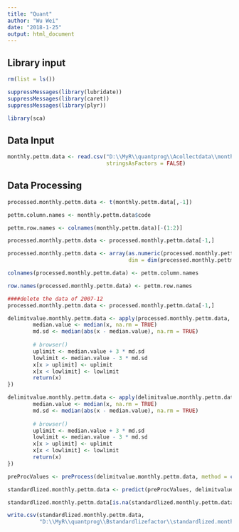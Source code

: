 ```yaml
---
title: "Quant"
author: "Wu Wei"
date: "2018-1-25"
output: html_document
---
```




## Library input
```r
rm(list = ls())

suppressMessages(library(lubridate))
suppressMessages(library(caret))
suppressMessages(library(plyr))

library(sca)

```

## Data Input

```r
monthly.pettm.data <- read.csv("D:\\MyR\\quantprog\\Acollectdata\\monthly.pettm.data.csv", 
                               stringsAsFactors = FALSE)


```


## Data Processing

```r
processed.monthly.pettm.data <- t(monthly.pettm.data[,-1])

pettm.column.names <- monthly.pettm.data$code

pettm.row.names <- colnames(monthly.pettm.data)[-(1:2)]

processed.monthly.pettm.data <- processed.monthly.pettm.data[-1,]

processed.monthly.pettm.data <- array(as.numeric(processed.monthly.pettm.data),
                                      dim = dim(processed.monthly.pettm.data))

colnames(processed.monthly.pettm.data) <- pettm.column.names

row.names(processed.monthly.pettm.data) <- pettm.row.names

####delete the data of 2007-12
processed.monthly.pettm.data <- processed.monthly.pettm.data[-1,]


```

```r


delimitvalue.monthly.pettm.data <- apply(processed.monthly.pettm.data, 1, function(x) {
        median.value <- median(x, na.rm = TRUE)
        md.sd <- median(abs(x - median.value), na.rm = TRUE)
        
        # browser()
        uplimit <- median.value + 3 * md.sd
        lowlimit <- median.value - 3 * md.sd
        x[x > uplimit] <- uplimit
        x[x < lowlimit] <- lowlimit
        return(x)
})

```

```r


delimitvalue.monthly.pettm.data <- apply(delimitvalue.monthly.pettm.data, 2, function(x) {
        median.value <- median(x, na.rm = TRUE)
        md.sd <- median(abs(x - median.value), na.rm = TRUE)
        
        # browser()
        uplimit <- median.value + 3 * md.sd
        lowlimit <- median.value - 3 * md.sd
        x[x > uplimit] <- uplimit
        x[x < lowlimit] <- lowlimit
        return(x)
})

```


```r
preProcValues <- preProcess(delimitvalue.monthly.pettm.data, method = c("center","scale"))

standardlized.monthly.pettm.data <- predict(preProcValues, delimitvalue.monthly.pettm.data)

standardlized.monthly.pettm.data[is.na(standardlized.monthly.pettm.data)] <- 0
```


```r

write.csv(standardlized.monthly.pettm.data, 
          "D:\\MyR\\quantprog\\Bstandardlizefactor\\standardlized.monthly.pettm.data.csv")


```

